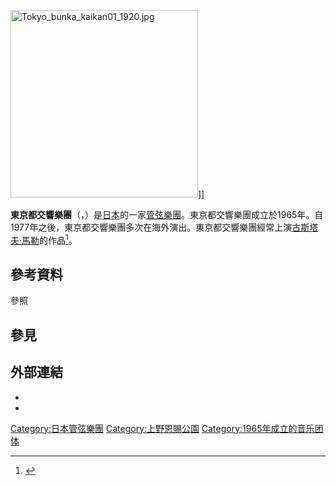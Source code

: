 {{expand|time=2015-11-06T15:36:39+00:00}}
[[File:Tokyo_bunka_kaikan01_1920.jpg|300px]]]]

'''東京都交響樂團'''（{{lang-ja|東京都交響楽団}}，{{lang-en|Tokyo Metropolitan Symphony Orchestra}}）是[[日本|日本]]的一家[[管弦樂團|管弦樂團]]。東京都交響樂團成立於1965年。自1977年之後，東京都交響樂團多次在海外演出。東京都交響樂團經常上演[[古斯塔夫·馬勒|古斯塔夫·馬勒]]的作品<ref>{{Cite web |url=https://books.google.com.hk/books?id=HQYRAQAAMAAJ&q=%E6%9D%B1%E4%BA%AC%E9%83%BD%E4%BA%A4%E9%9F%BF%E6%A8%82%E5%9C%98&dq=%E6%9D%B1%E4%BA%AC%E9%83%BD%E4%BA%A4%E9%9F%BF%E6%A8%82%E5%9C%98&hl=zh-CN&sa=X&ved=0CEAQ6AEwB2oVChMI47Gsy6T8yAIVBJOUCh07lAKh |title=全球化进程中的上海与东京 |access-date=2015-11-06 |archive-date=2016-03-04 |archive-url=https://web.archive.org/web/20160304083844/https://books.google.com.hk/books?id=HQYRAQAAMAAJ&q=%E6%9D%B1%E4%BA%AC%E9%83%BD%E4%BA%A4%E9%9F%BF%E6%A8%82%E5%9C%98&dq=%E6%9D%B1%E4%BA%AC%E9%83%BD%E4%BA%A4%E9%9F%BF%E6%A8%82%E5%9C%98&hl=zh-CN&sa=X&ved=0CEAQ6AEwB2oVChMI47Gsy6T8yAIVBJOUCh07lAKh |dead-url=no }}</ref>。

== 參考資料 ==
;參照
{{reflist}}

== 參見 ==
{{portal|古典音樂}}

== 外部連結 ==
* {{Official|http://www.tmso.or.jp/}}
* {{Discogs artist|1077908}}

{{Authority control}}

[[Category:日本管弦樂團|Category:日本管弦樂團]]
[[Category:上野恩賜公園|Category:上野恩賜公園]]
[[Category:1965年成立的音乐团体|Category:1965年成立的音乐团体]]